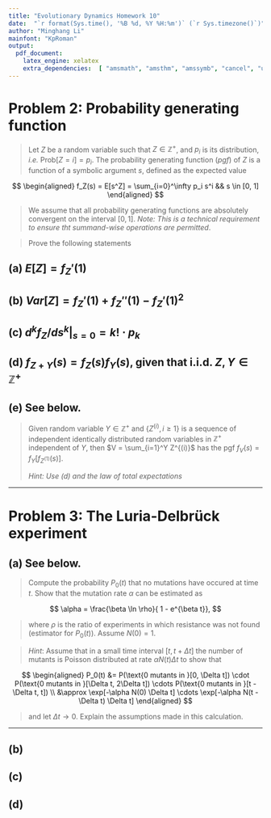 ```yaml
---
title: "Evolutionary Dynamics Homework 10"
date:  "`r format(Sys.time(), '%B %d, %Y %H:%m')` (`r Sys.timezone()`)"
author: "Minghang Li"
mainfont: "KpRoman"
output:
  pdf_document:
    latex_engine: xelatex
    extra_dependencies:  [ "amsmath", "amsthm", "amssymb", "cancel", "unicode-math", "csquotes" ]
---
```


# Problem 2: Probability generating function

> Let $Z$ be a random variable such that $Z \in \mathbb{Z}^+$, and $p_i$ is its distribution, _i.e._ $\text{Prob}[Z = i] = p_i$. The probability generating function (_pgf_) of $Z$ is a function of a symbolic argument $s$, defined as the expected value

$$
\begin{aligned}
f_Z(s) = E[s^Z] = \sum_{i=0}^\infty p_i s^i && s \in [0, 1]
\end{aligned}
$$

> We assume that all probability generating functions are absolutely convergent on the interval $[0, 1]$. _Note: This is a technical requirement to ensure tht summand-wise operations are permitted_.

> Prove the following statements

## (a) $E[Z] = f_Z'(1)$

\begin{proof}
Compute the derivative of $f_Z(s)$ with respect to $s$:
\begin{equation}
f_Z'(s) = \sum_{i=1}^\infty i \cdot p_i \cdot s^{i-1}
\end{equation}
Then we have 

\begin{equation}
f_Z'(1) = \sum_{i=1}^\infty i \cdot p_i,
\end{equation}

where $i$ is the number of individuals in a generation (definition of $Z$), and $p_i$ is the probability of $Z = i$, which is exactly the definition of $E[Z]$. Therefore, $E[Z] = f_Z'(1)$.
\end{proof}

## (b) $Var[Z] = f_Z'(1) + f_Z''(1) - f_Z'(1)^2$

\begin{proof}
Compute the second derivative of $f_Z(s)$ with respect to $s$:

\begin{equation}
f''_Z(s) = \sum_{i=2}^\infty i(i-1) \cdot p_i \cdot s^{i-2}
\end{equation}

Plug in $s = 1$:

\begin{equation}
\label{eq:fz_der2_1}
\begin{aligned}
f''_Z(1) &= \sum_{i=0}^\infty i(i-1) \cdot p_i \\
         &= \sum_{i=0}^\infty i^2 \cdot p_i - \sum_{i=0}^\infty i \cdot p_i
\end{aligned}
\end{equation}


According to definition and \textbf{(a)},

\begin{equation}
\label{eq:var}
\begin{aligned}
Var[Z] &= E[Z^2] - E[Z]^2 \\
       &= E[Z^2] - f_Z'(1)^2 \\
\end{aligned}
\end{equation}

By definition of expectaion, we can rewrite:

\begin{equation}
\label{eq:ez2}
E[Z^2] = \sum_{i=0}^\infty i^2 \cdot p_i
\end{equation}

Combining \eqref{eq:fz_der2_1}, \eqref{eq:var}, and \eqref{eq:ez2}, we have:

$$
\begin{aligned}
Var[Z] &= E[Z^2] - E[Z]^2 \\
       &= E[Z^2] - f_Z'(1)^2 \\
       &= f''_Z(1) + f'_Z(1) - f'_Z(1)^2
\end{aligned}
$$
\end{proof}

## (c) $d^k f_Z / ds^k \rvert_{s=0} = k! \cdot p_k$

\begin{proof}
$$
\begin{aligned}
\frac{df}{ds} &= \sum_{k=0}^\infty k \cdot p_k \cdot s^{k-1} \\
\frac{d^2 f}{ds^2} &= \sum_{k=0}^\infty k(k-1) \cdot p_k \cdot s^{k-2} \\
&\vdots \\
\frac{d^k f}{ds^k} &= \sum_{k=0}^\infty k(k-1)\cdots 2 \cdot 1 \cdot p_k \cdot s^{k-k} \\
&= k! \cdot p_k
\end{aligned}
$$

Interestingly, any $k \in [0, k-1]$ will make the term $k(k-1) \cdots 2 \cdot 1 = 0$, which means the sum will be zero. Therefore, the only term left is $k! \cdot p_k$. Hence we can directly write:

$$
\frac{d^k f_Z}{ds^k} = k! \cdot p_k \cdot s^0 = k! \cdot p_k
$$

That is also true for $s = 0$ (actually since we have $s^0$ in the equation, the value of $s$ does not matter). Therefore, $d^k f_Z / ds^k \rvert_{s=0} = k! \cdot p_k$.
\end{proof}

## (d) $f_{Z+Y} (s) = f_Z(s)f_Y(s)$, given that i.i.d. $Z, Y \in \mathbb{Z}^+$

\begin{proof}
Following the denotation of $Z$, we define  $\text{Prob}[Y = k] = p_k$ and $f_Y(s) = \sum_{k=0}^\infty p_k s^k = E[s^{Y}]$
$$
\begin{aligned}
f_{Z+Y}(s) &= E\left[s^{Z+Y}\right] \\ 
        &= \sum_{k=0}^\infty \sum_{i=0}^\infty p_k p_i s^{k+i} \\
        &= \sum_{k=0}^\infty \sum_{i=0}^\infty p_k s^k p_i s^i \\
        &= \left(\sum_{k=0}^\infty p_k s^k\right) \left(\sum_{i=0}^\infty p_i s^i\right) \\
        &= f_Y(s) f_Z(s)
\end{aligned}
$$
\end{proof}

## (e) See below.

> Given random variable $Y \in \mathbb{Z}^+$ and $\{ Z^{(i)}, i \geq 1 \}$ is a sequence of independent identically distributed random variables in $\mathbb{Z}^+$ independent of $Y$, then $V = \sum_{i=1}^Y Z^{(i)}$ has the pgf $f_V(s) = f_Y[f_{Z^{(1)}}(s)]$.
>
> _Hint: Use (d) and the law of total expectations_

---

\begin{proof}
Expand the RHS:

$$
\begin{aligned}
f_Y[f_{Z^{(1)}}(s)] &= f_Y\left[E\left[s^{Z^{(1)}}\right]\right] \\
  &= E \left[E\left[s^{Z^{(1)}}\right]^Y\right] \\
  &=E \underbrace{\left[ E\left[s^{Z^{(1)}}\right] \cdots E\left[s^{Z^{(1)}}\right] \right]}_{\text{Y times}} \\
  &= \underbrace{E \left[ E \left [s^{Z^{(1)}} \right] \right] \cdots E \left[ E \left [s^{Z^{(1)}} \right] \right]}_{\text{Y times}}  & (E[XY] = E[X]E[Y])\\
  &= E\left[s^{Z^{(1)}}\right]^Y  & (E[E[X]] = E[X]) \\
\end{aligned}
$$

Expand the LHS:

$$
\begin{aligned}
f_V(s) &= f_{\sum_{i=1}^Y Z^{(i)}} (s) \\
  &= f_{Z^{(1)}}(s) f_{Z^{(2)}}(s) \cdots f_{Z^{(Y)}}(s) & \text{(by (d))} \\
  &= f_{Z^{(1)}}(s)^Y & Z^{(i)}\text{ are identically distributed} \\
\end{aligned}
$$

By definition we know

$$
f_{Z^{(1)}}(s) = E\left[s^{Z^{(1)}}\right]
$$

Hence we have LHS = RHS, $f_V(s) = f_Y[f_{Z^{(1)}}(s)]$.
\end{proof}

# Problem 3: The Luria-Delbrück experiment

## (a) See below.

> Compute the probability $P_0(t)$ that no mutations have occured at time $t$. Show that the mutation rate $\alpha$ can be estimated as

$$
\alpha = \frac{\beta \ln \rho}{ 1 - e^{\beta t}},
$$

> where $\rho$ is the ratio of experiments in which resistance was not found (estimator for $P_0(t)$). Assume $N(0) = 1$.

> _Hint_: Assume that in a small time interval $[t, t + \Delta t]$ the number of mutants is Poisson distributed at rate $\alpha N(t) \Delta t$ to show that 

$$
\begin{aligned}
P_0(t) &= P(\text{0 mutants in }[0, \Delta t]) \cdot 
          P(\text{0 mutants in }[\Delta t, 2\Delta t]) \cdots
          P(\text{0 mutants in }[t - \Delta t, t]) \\
 &\approx \exp[-\alpha N(0) \Delta t] \cdots \exp[-\alpha N(t - \Delta t) \Delta t]
\end{aligned}
$$

> and let $\Delta t \to 0$. Explain the assumptions made in this calculation.

---



## (b)

## (c)

## (d)



